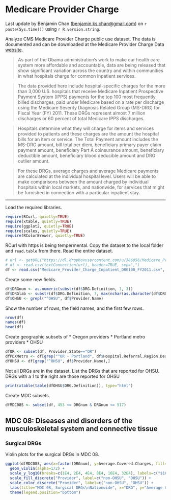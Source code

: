 Medicare Provider Charge
========================

Last update by Benjamin Chan (<benjamin.ks.chan@gmail.com>) on `r paste(Sys.time())` using `r R.version.string`.

Analyze CMS Medicare Provider Charge public use dataset. The data is documented and can be downloaded at the Medicare Provider Charge Data [website](http://www.cms.gov/Research-Statistics-Data-and-Systems/Statistics-Trends-and-Reports/Medicare-Provider-Charge-Data/index.html).

> As part of the Obama administration’s work to make our health care system more affordable and accountable, data are being released that show significant variation across the country and within communities in what hospitals charge for common inpatient services.

> The data provided here include hospital-specific charges for the more than 3,000 U.S. hospitals that receive Medicare Inpatient Prospective Payment System (IPPS) payments for the top 100 most frequently billed discharges, paid under Medicare based on a rate per discharge using the Medicare Severity Diagnosis Related Group (MS-DRG) for Fiscal Year (FY) 2011. These DRGs represent almost 7 million discharges or 60 percent of total Medicare IPPS discharges.

> Hospitals determine what they will charge for items and services provided to patients and these charges are the amount the hospital bills for an item or service. The Total Payment amount includes the MS-DRG amount, bill total per diem, beneficiary primary payer claim payment amount, beneficiary Part A coinsurance amount, beneficiary deductible amount, beneficiary blood deducible amount and DRG outlier amount.

> For these DRGs, average charges and average Medicare payments are calculated at the individual hospital level. Users will be able to make comparisons between the amount charged by individual hospitals within local markets, and nationwide, for services that might be furnished in connection with a particular inpatient stay.

--------------------------------------------------------------------------------

Load the required libraries.
```r
require(RCurl, quietly=TRUE)
require(xtable, quietly=TRUE)
require(ggplot2, quietly=TRUE)
require(scales, quietly=TRUE)
require(RColorBrewer, quietly=TRUE)
```


RCurl with https is being tempermental. Copy the dataset to the local folder and `read.table` from there. Read the entire dataset. 
```r
# url <- getURL("https://dl.dropboxusercontent.com/u/386956/Medicare_Provider_Charge_Inpatient_DRG100_FY2011.csv")
# df <- read.csv(textConnection(url), header=TRUE, sep=",")
df <- read.csv("Medicare_Provider_Charge_Inpatient_DRG100_FY2011.csv", header=TRUE, sep=",")
```
Create some new fields.
```r
df$DRGnum <- as.numeric(substr(df$DRG.Definition, 1, 3))
df$DRGlab <- substr(df$DRG.Definition, 7, max(nchar(as.character(df$DRG.Definition))))
df$OHSU <- grepl("^OHSU", df$Provider.Name)
```
Show the number of rows, the field names, and the first few rows.
```r
nrow(df)
names(df)
head(df)
```

Create geographic subsets of
* Oregon providers
* Portland metro providers
* OHSU
```r
dfOR <- subset(df, Provider.State=="OR")
dfPDXMetro <- df[grep("^OR - Portland", df$Hospital.Referral.Region.Description),]
dfOHSU <- df[grep("^OHSU", df$Provider.Name),]
```
Not all DRGs are in the dataset. List the DRGs that are reported for OHSU. DRGs with a *1* to the right are those reported for OHSU
```r
print(xtable(table(dfOHSU$DRG.Definition)), type="html")
```


Create MDC subsets.
```r
dfMDC08S <- subset(df, 453 <= DRGnum & DRGnum <= 517)
```


MDC 08: Diseases and disorders of the musculoskeletal system and connective tissue
----------------------------------------------------------------------------------

### Surgical DRGs

Violin plots for the surgical DRGs in MDC 08.
```r
ggplot(dfMDC08S, aes(x=factor(DRGnum), y=Average.Covered.Charges, fill=OHSU, color=OHSU)) +
  geom_violin(alpha=1/2) +
  scale_y_log10(breaks=c(1E4, 2E4, 4E4, 8E4, 16E4, 32E4), labels=c("$10K", "$20K", "$40K", "$80K", "$160K", "$320K")) +
  scale_fill_discrete("Provider", label=c("non-OHSU", "OHSU")) +
  scale_color_discrete("Provider", label=c("non-OHSU", "OHSU")) +
  labs(title="MDC 08, Surgical DRGs\nNationwide", x="DRG", y="Average Covered Charges") +
  theme(legend.position="bottom")
```
